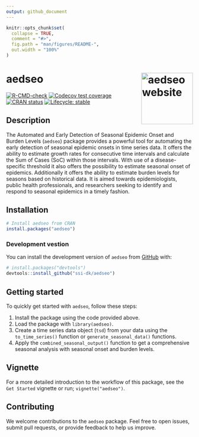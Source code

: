 ```yaml
---
output: github_document
---
```


<!-- README.md is generated from README.Rmd. Please edit that file -->

```r
knitr::opts_chunk$set(
  collapse = TRUE,
  comment = "#>",
  fig.path = "man/figures/README-",
  out.width = "100%"
)
```

# aedseo <a href="https://ssi-dk.github.io/aedseo/"><img src="man/figures/logo.png" align="right" height="139" alt="aedseo website" /></a>


<!-- badges: start -->
[![R-CMD-check](https://github.com/ssi-dk/aedseo/actions/workflows/R-CMD-check.yaml/badge.svg)](https://github.com/ssi-dk/aedseo/actions/workflows/R-CMD-check.yaml)
[![Codecov test coverage](https://codecov.io/gh/ssi-dk/aedseo/branch/master/graph/badge.svg)](https://app.codecov.io/gh/ssi-dk/aedseo?branch=master)
[![CRAN status](https://www.r-pkg.org/badges/version/aedseo)](https://CRAN.R-project.org/package=aedseo)
[![Lifecycle: stable](https://img.shields.io/badge/lifecycle-stable-brightgreen.svg)](https://lifecycle.r-lib.org/articles/stages.html#stable)
<!-- badges: end -->

## Description

The Automated and Early Detection of Seasonal Epidemic Onset and Burden Levels (`aedseo`)
package provides a powerful tool for automating the early detection of seasonal epidemic
onsets in time series data. It offers the ability to estimate growth rates for consecutive
time intervals and calculate the Sum of Cases (SoC) within those intervals. With use of a
disease-specific threshold it also offers the possibility to estimate seasonal onset of epidemics.
Additionally it offers the ability to estimate burden levels for seasons based on historical data.
It is aimed towards epidemiologists, public health professionals, and researchers seeking to
identify and respond to seasonal epidemics in a timely fashion.

## Installation

``` r
# Install aedseo from CRAN
install.packages("aedseo")
```

### Development vestion

You can install the development version of `aedseo` from [GitHub](https://github.com/) with:

``` r
# install.packages("devtools")
devtools::install_github("ssi-dk/aedseo")
```

## Getting started

To quickly get started with `aedseo`, follow these steps:

1.  Install the package using the code provided above.
2.  Load the package with `library(aedseo)`.
3.  Create a time series data object (`tsd`) from your data using
    the `to_time_series()` function or `generate_seasonal_data()` functions.
4.  Apply the `combined_seasonal_output()` function to get a comprehensive
    seasonal analysis with seasonal onset and burden levels.

## Vignette

For a more detailed introduction to the workflow of this package, see
the `Get Started` vignette or run; `vignette("aedseo")`.

## Contributing

We welcome contributions to the `aedseo` package. Feel free to open issues, submit pull requests, or provide feedback to help us improve.
